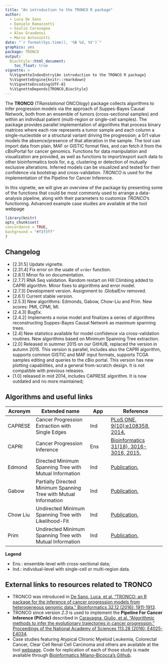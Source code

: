 ```yaml
---
title: "An introduction to the TRONCO R package"
author: 
  - Luca De Sano
  - Daniele Ramazzotti
  - Giulio Caravagna
  - Alex Graudenxi
  - Marco Antoniotti
date: "`r format(Sys.time(), '%B %d, %Y')`"
graphics: yes
package: TRONCO
output:
  BiocStyle::html_document:
    toc_float: true
vignette: >
  %\VignetteIndexEntry{An introduction to the TRONCO R package}
  %\VignetteEngine{knitr::rmarkdown}
  %\VignetteEncoding{UTF-8}
  %\VignetteDepends{TRONCO,BiocStyle}
---
```



The **TRONCO** (TR*anslational* ONCO*logy*)  package  collects algorithms to infer  progression models via the approach of Suppes-Bayes Causal Network, both from an ensemble of tumors (cross-sectional samples) and within an individual patient (multi-region or single-cell samples). The package provides parallel implementation of algorithms that process binary matrices where each row represents a tumor sample and each column a single-nucleotide or a structural variant driving the  progression; a 0/1 value models the absence/presence of that alteration in the sample. The tool can import data from plain,  MAF or GISTIC format files, and can fetch it from the cBioPortal for cancer genomics. Functions for  data manipulation and visualization are provided, as well as functions to import/export such data to other bioinformatics  tools for, e.g,  clustering or detection of mutually exclusive alterations. Inferred models can be visualized and tested for their confidence via bootstrap and cross-validation. *TRONCO* is used for  the implementation of the Pipeline for Cancer Inference.

In this vignette, we will  give an overview of the package by presenting some of the functions that could be most commonly used to arrange a data-analysis pipeline, along with their parameters to customize *TRONCO*'s functioning. Advanced example case studies  are available at the tool webpage


```r
library(knitr)
opts_chunk$set(
concordance = TRUE,
background = "#f3f3ff"
)
```


## Changelog 


- [2.31.5] Update vignette.
- [2.31.4] Fix error on the usate of `order` function.
- [2.8.1] Minor fix on documentation.
- [2.7.7] RNA Seq validation. Random restart on Hill Climbing added to CAPRI algorithm. Minor fixes to algorithms and error model.
- [2.7.3] Development version. Assignment to .GlobalEnv removed.
- [2.6.1] Current stable version.
- [2.5.3] New algorithms: Edmonds, Gabow, Chow-Liu and Prim. New scores: PMI, CPMI, MI. 
- [2.4.3] Bugfix. 
- [2.4.2] Implements a noise model and finalizes a series of algorithms reconstructing Suppes-Bayes Causal Network as maximum spanning trees.
- [2.4] New statistics available for model confidence via cross-validation routines. New algorithms based on Minimum Spanning Tree extraction.
- [2.0] Released in summer 2015 on our GitHUB, replaced the \Bioconductor{} version in autumn 2015. This version is parallel, includes also the CAPRI algorithm, supports common GISTIC and  MAF input formats, supports TCGA samples editing and queries to the cBio portal. This version has new plotting capabilities, and a general from-scratch design. It is not compatible with previous releases.
- [1.0] released in mid 2014, includes CAPRESE algorithm. It is now outdated and no more maintained;


## Algorithms and useful links



 Acronym | Extended name | App | Reference 
-------|---------------|------|---------------
 CAPRESE |  Cancer Progression Extraction with Single Edges |  Ind |  [PLoS ONE, 9(10):e108358, 2014.](http://www.ncbi.nlm.nih.gov/pubmed/25299648) 
 CAPRI |  Cancer Progression Inference |  Ens | [Bioinformatics 31(18), 3016-3016, 2015.](http://www.ncbi.nlm.nih.gov/pubmed/25971740) 
 Edmond | Directed Minimum Spanning Tree with Mutual Information | Ind | [Publication.](https://www.biorxiv.org/content/early/2017/09/04/132183) |
 Gabow | Partially Directed Minimum Spanning Tree with Mutual Information | Ind | [Publication.](https://www.biorxiv.org/content/early/2017/09/04/132183) 
 Chow Liu | Undirected Minimum Spanning Tree with Likelihood-Fit | Ind | [Publication.](https://www.biorxiv.org/content/early/2017/09/04/132183) 
 Prim | Undirected Minimum Spanning Tree with Mutual Information | Ind | [Publication.](https://www.biorxiv.org/content/early/2017/09/04/132183)

**Legend**

* Ens.: ensemble-level with cross-sectional data; 
* Ind.: individual-level with single-cell or multi-region data.


## External links to resources related to TRONCO

- TRONCO was introduced in [De Sano, Luca, et al. "TRONCO: an R package for the inference of cancer progression models from heterogeneous genomic data." Bioinformatics 32.12 (2016): 1911-1913](https://academic.oup.com/bioinformatics/article/32/12/1911/1743307). 
- TRONCO since version *2.3* is used to implement the **Pipeline For Cancer Inference (PiCnIc)** described in [Caravagna, Giulio, et al. "Algorithmic methods to infer the evolutionary trajectories in cancer progression." Proceedings of the National Academy of Sciences 113.28 (2016): E4025-E4034](http://www.pnas.org/content/113/28/E4025). 
-  Case studies featuring Atypical Chronic Myeloid Leukemia,  Colorectal Cancer, Clear Cell Renal Cell Carcinoma  and others are available at the tool [webpage](https://sites.google.com/site/troncopackage/). Code for replication of each of those study is made available through  [Bioinformatics Milano-Bicocca's Github](https://github.com/BIMIB-DISCo).


